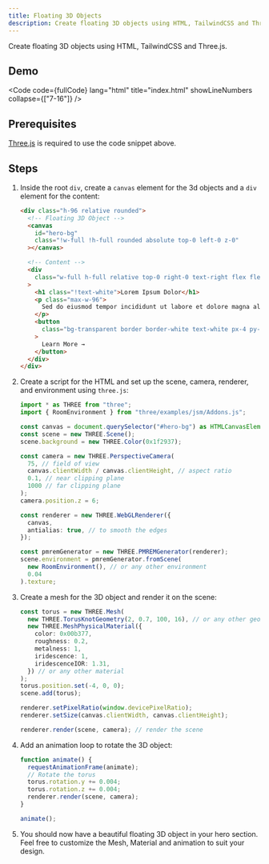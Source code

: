 ```yaml
---
title: Floating 3D Objects
description: Create floating 3D objects using HTML, TailwindCSS and Three.js.
---
```


Create floating 3D objects using HTML, TailwindCSS and Three.js.


## Demo


<Floating3D />

<Code
  code={fullCode}
  lang="html"
  title="index.html"
  showLineNumbers
  collapse={["7-16"]}
/>

## Prerequisites

[Three.js](https://threejs.org/) is required to use the code snippet above.

## Steps

<Steps>

1. Inside the root `div`, create a `canvas` element for the 3d objects and a
   `div` element for the content:

   ```html showLineNumbers=false collapse={12-20}
   <div class="h-96 relative rounded">
     <!-- Floating 3D Object -->
     <canvas
       id="hero-bg"
       class="!w-full !h-full rounded absolute top-0 left-0 z-0"
     ></canvas>

     <!-- Content -->
     <div
       class="w-full h-full relative top-0 right-0 text-right flex flex-col items-end justify-center px-8 py-10 font-mono text-white"
     >
       <h1 class="!text-white">Lorem Ipsum Dolor</h1>
       <p class="max-w-96">
         Sed do eiusmod tempor incididunt ut labore et dolore magna aliqua.
       </p>
       <button
         class="bg-transparent border border-white text-white px-4 py-2 mt-4 rounded flex items-center gap-2 hover:bg-white hover:text-gray-900 cursor-pointer"
       >
         Learn More →
       </button>
     </div>
   </div>
   ```

2. Create a script for the HTML and set up the scene, camera, renderer, and environment using `three.js`:

   ```ts title="main.ts" showLineNumbers=false
   import * as THREE from "three";
   import { RoomEnvironment } from "three/examples/jsm/Addons.js";

   const canvas = document.querySelector("#hero-bg") as HTMLCanvasElement;
   const scene = new THREE.Scene();
   scene.background = new THREE.Color(0x1f2937);

   const camera = new THREE.PerspectiveCamera(
     75, // field of view
     canvas.clientWidth / canvas.clientHeight, // aspect ratio
     0.1, // near clipping plane
     1000 // far clipping plane
   );
   camera.position.z = 6;

   const renderer = new THREE.WebGLRenderer({
     canvas,
     antialias: true, // to smooth the edges
   });

   const pmremGenerator = new THREE.PMREMGenerator(renderer);
   scene.environment = pmremGenerator.fromScene(
     new RoomEnvironment(), // or any other environment
     0.04
   ).texture;
   ```

3. Create a mesh for the 3D object and render it on the scene:

   ```ts title="main.ts" showLineNumbers=false
   const torus = new THREE.Mesh(
     new THREE.TorusKnotGeometry(2, 0.7, 100, 16), // or any other geometry
     new THREE.MeshPhysicalMaterial({
       color: 0x00b377,
       roughness: 0.2,
       metalness: 1,
       iridescence: 1,
       iridescenceIOR: 1.31,
     }) // or any other material
   );
   torus.position.set(-4, 0, 0);
   scene.add(torus);

   renderer.setPixelRatio(window.devicePixelRatio);
   renderer.setSize(canvas.clientWidth, canvas.clientHeight);

   renderer.render(scene, camera); // render the scene
   ```

4. Add an animation loop to rotate the 3D object:

   ```ts title="main.ts" showLineNumbers=false
   function animate() {
     requestAnimationFrame(animate);
     // Rotate the torus
     torus.rotation.y += 0.004;
     torus.rotation.z += 0.004;
     renderer.render(scene, camera);
   }

   animate();
   ```

5. You should now have a beautiful floating 3D object in your hero section. Feel free to customize the Mesh, Material and animation to suit your design.

</Steps>
